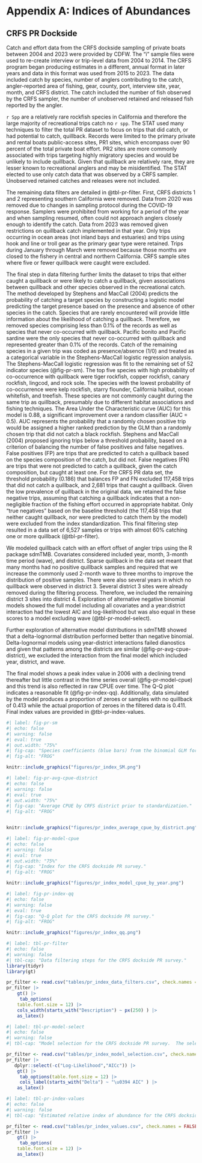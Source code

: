 # Appendix A: Indices of Abundances {#sec-appendix-A}

## CRFS PR Dockside

Catch and effort data from the CRFS dockside sampling of private boats between 2004 and 2023 were provided by CDFW. The “i” sample files were used to re-create interview or trip-level data from 2004 to 2014. The CRFS program began producing estimates in a different, annual format in later years and data in this format was used from 2015 to 2023. The data included catch by species, number of anglers contributing to the catch, angler-reported area of fishing, gear, county, port, interview site, year, month, and CRFS district. The catch included the number of fish observed by the CRFS sampler, the number of unobserved retained and released fish reported by the angler.

`r Spp` are a relatively rare rockfish species in California and therefore the large majority of recreational trips catch no `r spp`. The STAT used many techniques to filter the total PR dataset to focus on trips that did catch, or had potential to catch, quillback. Records were limited to the primary private and rental boats public-access sites, PR1 sites, which encompass over 90 percent of the total private boat effort. PR2 sites are more commonly associated with trips targeting highly migratory species and would be unlikely to include quillback. Given that quillback are relatively rare, they are lesser known to recreational anglers and may be misidentified. The STAT elected to use only catch data that was observed by a CRFS sampler. Unobserved retained catches and releases were not included.

The remaining data filters are detailed in @tbl-pr-filter. First, CRFS districts 1 and 2 representing southern California were removed. Data from 2020 was removed due to changes in sampling protocol during the COVID-19 response. Samplers were prohibited from working for a period of the year and when sampling resumed, often could not approach anglers closely enough to identify the catch. Data from 2023 was removed given restrictions on quillback catch implemented in that year. Only trips occurring in ocean areas (not inland bays and estuaries) and trips using hook and line or troll gear as the primary gear type were retained. Trips during January through March were removed because those months are closed to the fishery in central and northern California. CRFS sample sites where five or fewer quillback were caught were excluded.

The final step in data filtering further limits the dataset to trips that either caught a quillback or were likely to catch a quillback, given associations between quillback and other species observed in the recreational catch. The method developed by Stephens and MacCall (2004) predicts the probability of catching a target species by constructing a logistic model predicting the target presence based on the presence and absence of other species in the catch. Species that are rarely encountered will provide little information about the likelihood of catching a quillback. Therefore, we removed species comprising less than 0.1% of the records as well as species that never co-occurred with quillback. Pacific bonito and Pacific sardine were the only species that never co-occurred with quillback and represented greater than 0.1% of the records. Catch of the remaining species in a given trip was coded as presence/absence (1/0) and treated as a categorical variable in the Stephens-MacCall logistic regression analysis.\
The Stephens-MacCall logistic regression was fit to the remaining set of 52 indicator species (@fig-pr-sm). The top five species with high probability of co-occurrence with quillback were tiger rockfish, copper rockfish, canary rockfish, lingcod, and rock sole. The species with the lowest probability of co-occurrence were kelp rockfish, starry flounder, California halibut, ocean whitefish, and treefish. These species are not commonly caught during the same trip as quillback, presumably due to different habitat associations and fishing techniques. The Area Under the Characteristic curve (AUC) for this model is 0.88, a significant improvement over a random classifier (AUC = 0.5). AUC represents the probability that a randomly chosen positive trip would be assigned a higher ranked prediction by the GLM than a randomly chosen trip that did not catch a black rockfish. Stephens and MacCall (2004) proposed ignoring trips below a threshold probability, based on a criterion of balancing the number of false positives and false negatives. False positives (FP) are trips that are predicted to catch a quillback based on the species composition of the catch, but did not. False negatives (FN) are trips that were not predicted to catch a quillback, given the catch composition, but caught at least one. For the CRFS PR data set, the threshold probability (0.186) that balances FP and FN excluded 117,458 trips that did not catch a quillback, and 2,681 trips that caught a quillback. Given the low prevalence of quillback in the original data, we retained the false negative trips, assuming that catching a quillback indicates that a non-negligible fraction of the fishing effort occurred in appropriate habitat. Only “true negatives” based on the baseline threshold (the 117,458 trips that neither caught quillback, nor were predicted to catch them by the model) were excluded from the index standardization. This final filtering step resulted in a data set of 6,527 samples or trips with almost 60% catching one or more quillback (@tbl-pr-filter).

We modeled quillback catch with an effort offset of angler trips using the R package sdmTMB. Covariates considered included year, month, 3-month time period (wave), and district. Sparse quillback in the data set meant that many months had no positive quillback samples and required that we increase the commonly used 2-month wave to three months to improve the distribution of positive samples. There were also several years in which no quillback were observed in district 3. Several district 3 sites were already removed during the filtering process. Therefore, we included the remaining district 3 sites into district 4. Exploration of alternative negative binomial models showed the full model including all covariates and a year:district interaction had the lowest AIC and log-likelihood but was also equal in these scores to a model excluding wave (@tbl-pr-model-select).

Further exploration of alternative model distributions in sdmTMB showed that a delta-lognormal distribution performed better than negative binomial. Delta-lognormal models using year-district interactions failed dianostics and given that patterns among the districts are similar (@fig-pr-avg-cpue-district), we excluded the interaction from the final model which included year, district, and wave.

The final model shows a peak index value in 2006 with a declining trend thereafter but little contrast in the time series overall (@fig-pr-model-cpue) and this trend is also reflected in raw CPUE over time. The Q-Q plot indicates a reasonable fit (@fig-pr-index-qq). Additionally, data simulated by the model produces a proportion of zeroes or samples with no quillback of 0.413 while the actual proportion of zeroes in the filtered data is 0.411. Final index values are provided in @tbl-pr-index-values.


<!--Figures -->
```r
#| label: fig-pr-sm
#| echo: false 
#| warning: false 
#| eval: true 
#| out.width: "75%"
#| fig-cap: "Species coefficients (blue bars) from the binomial GLM for presence/absence of quillback in the PR data.  Horizontal black bars are 95% confidence intervals."
#| fig-alt: "FROG"

knitr::include_graphics("figures/pr_index_SM.png")

```


```r
#| label: fig-pr-avg-cpue-district
#| echo: false 
#| warning: false 
#| eval: true 
#| out.width: "75%"
#| fig-cap: "Average CPUE by CRFS district prior to standardization."
#| fig-alt: "FROG"


knitr::include_graphics("figures/pr_index_average_cpue_by_district.png")

```


```r
#| label: fig-pr-model-cpue
#| echo: false 
#| warning: false 
#| eval: true 
#| out.width: "75%"
#| fig-cap: "Index for the CRFS dockside PR survey."
#| fig-alt: "FROG"

knitr::include_graphics("figures/pr_index_model_cpue_by_year.png")

```

```r
#| label: fig-pr-index-qq
#| echo: false 
#| warning: false 
#| eval: true 
#| fig-cap: "Q-Q plot for the CRFS dockside PR survey."
#| fig-alt: "FROG"

knitr::include_graphics("figures/pr_index_qq.png")

```

<!--Tables -->

```r
#| label: tbl-pr-filter
#| echo: false
#| warning: false
#| tbl-cap: "Data filtering steps for the CRFS dockside PR survey."
library(tidyr)
library(gt)

pr_filter <- read.csv("tables/pr_index_data_filters.csv", check.names = FALSE)
pr_filter |>
    gt() |>
     tab_options(
    table.font.size = 12) |>
    cols_width(starts_with("Description") ~ px(250) ) |>
    as_latex()

```


```r
#| label: tbl-pr-model-select
#| echo: false
#| warning: false
#| tbl-cap: "Model selection for the CRFS dockside PR survey.  The selected final model is highlighted in yellow."

pr_filter <- read.csv("tables/pr_index_model_selection.csv", check.names = FALSE)
pr_filter |>
   dplyr::select(-c("Log-Likelihood","AICc")) |>
    gt() |> 
     tab_options(table.font.size = 12) |>
     cols_label(starts_with("Delta") ~ "\u0394 AIC" ) |>
    as_latex()

```



```r
#| label: tbl-pr-index-values
#| echo: false
#| warning: false
#| tbl-cap: "Estimated relative index of abundance for the CRFS dockside PR survey."

pr_filter <- read.csv("tables/pr_index_values.csv", check.names = FALSE)
pr_filter |>
    gt() |>
     tab_options(
    table.font.size = 12) |>
    as_latex()

```

